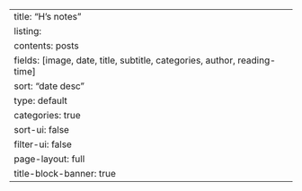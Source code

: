 ---
title: "H's notes"
listing:
  contents: posts
  fields: [image, date, title, subtitle, categories, author, reading-time]
  sort: "date desc"
  type: default
  categories: true
  sort-ui: false
  filter-ui: false
page-layout: full
title-block-banner: true
---